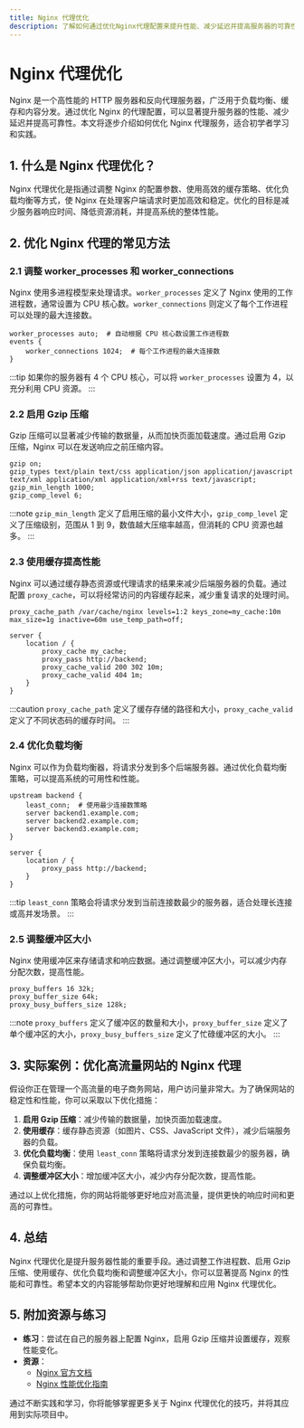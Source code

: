 ```yaml
---
title: Nginx 代理优化
description: 了解如何通过优化Nginx代理配置来提升性能、减少延迟并提高服务器的可靠性。
---
```


# Nginx 代理优化

Nginx 是一个高性能的 HTTP 服务器和反向代理服务器，广泛用于负载均衡、缓存和内容分发。通过优化 Nginx 的代理配置，可以显著提升服务器的性能、减少延迟并提高可靠性。本文将逐步介绍如何优化 Nginx 代理服务，适合初学者学习和实践。

## 1. 什么是 Nginx 代理优化？

Nginx 代理优化是指通过调整 Nginx 的配置参数、使用高效的缓存策略、优化负载均衡等方式，使 Nginx 在处理客户端请求时更加高效和稳定。优化的目标是减少服务器响应时间、降低资源消耗，并提高系统的整体性能。

## 2. 优化 Nginx 代理的常见方法

### 2.1 调整 worker_processes 和 worker_connections

Nginx 使用多进程模型来处理请求。`worker_processes` 定义了 Nginx 使用的工作进程数，通常设置为 CPU 核心数。`worker_connections` 则定义了每个工作进程可以处理的最大连接数。

```nginx
worker_processes auto;  # 自动根据 CPU 核心数设置工作进程数
events {
    worker_connections 1024;  # 每个工作进程的最大连接数
}
```

:::tip
如果你的服务器有 4 个 CPU 核心，可以将 `worker_processes` 设置为 4，以充分利用 CPU 资源。
:::

### 2.2 启用 Gzip 压缩

Gzip 压缩可以显著减少传输的数据量，从而加快页面加载速度。通过启用 Gzip 压缩，Nginx 可以在发送响应之前压缩内容。

```nginx
gzip on;
gzip_types text/plain text/css application/json application/javascript text/xml application/xml application/xml+rss text/javascript;
gzip_min_length 1000;
gzip_comp_level 6;
```

:::note
`gzip_min_length` 定义了启用压缩的最小文件大小，`gzip_comp_level` 定义了压缩级别，范围从 1 到 9，数值越大压缩率越高，但消耗的 CPU 资源也越多。
:::

### 2.3 使用缓存提高性能

Nginx 可以通过缓存静态资源或代理请求的结果来减少后端服务器的负载。通过配置 `proxy_cache`，可以将经常访问的内容缓存起来，减少重复请求的处理时间。

```nginx
proxy_cache_path /var/cache/nginx levels=1:2 keys_zone=my_cache:10m max_size=1g inactive=60m use_temp_path=off;

server {
    location / {
        proxy_cache my_cache;
        proxy_pass http://backend;
        proxy_cache_valid 200 302 10m;
        proxy_cache_valid 404 1m;
    }
}
```

:::caution
`proxy_cache_path` 定义了缓存存储的路径和大小，`proxy_cache_valid` 定义了不同状态码的缓存时间。
:::

### 2.4 优化负载均衡

Nginx 可以作为负载均衡器，将请求分发到多个后端服务器。通过优化负载均衡策略，可以提高系统的可用性和性能。

```nginx
upstream backend {
    least_conn;  # 使用最少连接数策略
    server backend1.example.com;
    server backend2.example.com;
    server backend3.example.com;
}

server {
    location / {
        proxy_pass http://backend;
    }
}
```

:::tip
`least_conn` 策略会将请求分发到当前连接数最少的服务器，适合处理长连接或高并发场景。
:::

### 2.5 调整缓冲区大小

Nginx 使用缓冲区来存储请求和响应数据。通过调整缓冲区大小，可以减少内存分配次数，提高性能。

```nginx
proxy_buffers 16 32k;
proxy_buffer_size 64k;
proxy_busy_buffers_size 128k;
```

:::note
`proxy_buffers` 定义了缓冲区的数量和大小，`proxy_buffer_size` 定义了单个缓冲区的大小，`proxy_busy_buffers_size` 定义了忙碌缓冲区的大小。
:::

## 3. 实际案例：优化高流量网站的 Nginx 代理

假设你正在管理一个高流量的电子商务网站，用户访问量非常大。为了确保网站的稳定性和性能，你可以采取以下优化措施：

1. **启用 Gzip 压缩**：减少传输的数据量，加快页面加载速度。
2. **使用缓存**：缓存静态资源（如图片、CSS、JavaScript 文件），减少后端服务器的负载。
3. **优化负载均衡**：使用 `least_conn` 策略将请求分发到连接数最少的服务器，确保负载均衡。
4. **调整缓冲区大小**：增加缓冲区大小，减少内存分配次数，提高性能。

通过以上优化措施，你的网站将能够更好地应对高流量，提供更快的响应时间和更高的可靠性。

## 4. 总结

Nginx 代理优化是提升服务器性能的重要手段。通过调整工作进程数、启用 Gzip 压缩、使用缓存、优化负载均衡和调整缓冲区大小，你可以显著提高 Nginx 的性能和可靠性。希望本文的内容能够帮助你更好地理解和应用 Nginx 代理优化。

## 5. 附加资源与练习

- **练习**：尝试在自己的服务器上配置 Nginx，启用 Gzip 压缩并设置缓存，观察性能变化。
- **资源**：
  - [Nginx 官方文档](https://nginx.org/en/docs/)
  - [Nginx 性能优化指南](https://www.nginx.com/resources/wiki/start/topics/tutorials/config_pitfalls/)

通过不断实践和学习，你将能够掌握更多关于 Nginx 代理优化的技巧，并将其应用到实际项目中。
